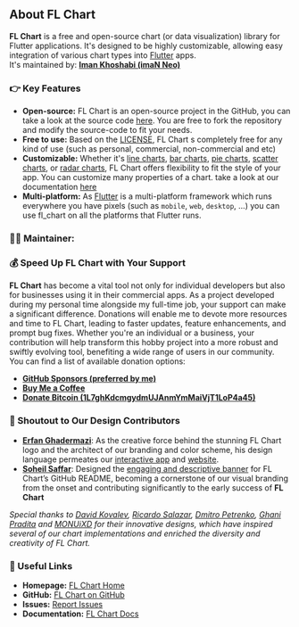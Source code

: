 ## About FL Chart
**FL Chart** is a free and open-source chart (or data visualization) library for Flutter applications. It's designed to be highly customizable, allowing easy integration of various chart types into [Flutter](https://flutter.dev/) apps.<br />It's maintained by: [**Iman Khoshabi (imaN Neo)**](https://github.com/imaNNeo)

### 👉 Key Features
- **Open-source:** FL Chart is an open-source project in the GitHub, you can take a look at the source code [here](https://github.com/imaNNeo/fl_chart). You are free to fork the repository and modify the source-code to fit your needs.
- **Free to use:** Based on the [LICENSE](https://github.com/imaNNeo/fl_chart/blob/master/LICENSE), FL Chart s completely free for any kind of use (such as personal, commercial, non-commercial and etc)
- **Customizable:** Whether it's [line charts](https://app.flchart.dev/#/line), [bar charts](https://app.flchart.dev/#/bar), [pie charts](https://app.flchart.dev/#/pie), [scatter charts](https://app.flchart.dev/#/scatter), or [radar charts](https://app.flchart.dev/#/radar), FL Chart offers flexibility to fit the style of your app. You can customize many properties of a chart. take a look at our documentation [here](https://github.com/imaNNeo/fl_chart/blob/master/repo_files/documentations/index.md)
- **Multi-platform:** As [Flutter](https://flutter.dev/) is a multi-platform framework which runs everywhere you have pixels (such as `mobile`, `web`, `desktop`, ...) you can use fl_chart on all the platforms that Flutter runs.

### 👨‍💻 Maintainer:

### 💰 Speed Up FL Chart with Your Support
**FL Chart** has become a vital tool not only for individual developers but also for businesses using it in their commercial apps. As a project developed during my personal time alongside my full-time job, your support can make a significant difference. Donations will enable me to devote more resources and time to FL Chart, leading to faster updates, feature enhancements, and prompt bug fixes. Whether you're an individual or a business, your contribution will help transform this hobby project into a more robust and swiftly evolving tool, benefiting a wide range of users in our community.
You can find a list of available donation options:
- [**GitHub Sponsors (preferred by me)**](https://github.com/sponsors/imaNNeo)
- [**Buy Me a Coffee**](https://www.buymeacoffee.com/fl_chart)
- [**Donate Bitcoin (1L7ghKdcmgydmUJAnmYmMaiVjT1LoP4a45)**](bitcoin:1L7ghKdcmgydmUJAnmYmMaiVjT1LoP4a45)

### 🎨 Shoutout to Our Design Contributors
- [**Erfan Ghadermazi**](https://www.linkedin.com/in/erfan-ghadermazi-936454183/): As the creative force behind the stunning FL Chart logo and the architect of our branding and color scheme, his design language permeates our [interactive app](https://app.flchart.dev) and [website](https://flchart.dev).
- [**Soheil Saffar**](https://www.linkedin.com/in/soheilsaffar/): Designed the [engaging and descriptive banner](https://raw.githubusercontent.com/imaNNeo/fl_chart/496f35588cc2186a0c7bae9a07325d51d015ed6b/repo_files/images/landing_logo.jpg) for FL Chart’s GitHub README, becoming a cornerstone of our visual branding from the onset and contributing significantly to the early success of **FL Chart**

_Special thanks to [David Kovalev](https://dribbble.com/shots/5560237-Live-Graphs-XD), [Ricardo Salazar](https://dribbble.com/shots/1956890-Data-Stats), [Dmitro Petrenko](https://dribbble.com/shots/5425378-Mobile-Application-Dashboard-for-Stock-Platform), [Ghani Pradita](https://dribbble.com/shots/6379476-Calories-Management-App) and [MONUiXD](https://www.uplabs.com/posts/chart-pie-chart-bar-chart) for their innovative designs, which have inspired several of our chart implementations and enriched the diversity and creativity of FL Chart._

### 🔗 Useful Links
- **Homepage:** [FL Chart Home](https://flchart.dev/)
- **GitHub:** [FL Chart on GitHub](https://github.com/imaNNeo/fl_chart)
- **Issues:** [Report Issues](https://github.com/imaNNeo/fl_chart/issues)
- **Documentation:** [FL Chart Docs](https://github.com/imaNNeo/fl_chart/blob/master/repo_files/documentations/index.md)

